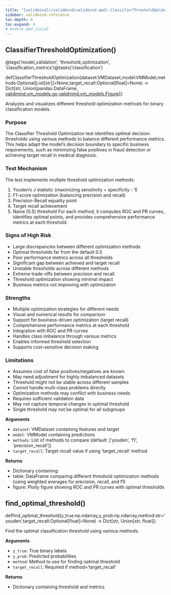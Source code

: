 ```yaml
---
title: "[validmind](/validmind/validmind.qmd).ClassifierThresholdOptimization"
sidebar: validmind-reference
toc-depth: 4
toc-expand: 4
# module.qmd.jinja2
---
```


<!-- function.qmd.jinja2 -->

## ClassifierThresholdOptimization[()]{.muted}

<!-- signatures.jinja2 -->

::: {.signature}

<span class="decorators"><span class="decorator">@<span class="n">tags(<span class="s">'model_validation'</span>, <span class="s">'threshold_optimization'</span>, <span class="s">'classification_metrics'</span>)</span></span><span class="decorator">@<span class="n">tasks(<span class="s">'classification'</span>)</span></span></span>

<span class="kw">def</span><span class="name">ClassifierThresholdOptimization</span>(<span class="params"><span class="n">dataset</span><span class="p">:</span><span class="n">VMDataset</span><span class="muted">,</span></span><span class="params"><span class="n">model</span><span class="p">:</span><span class="n">VMModel</span><span class="muted">,</span></span><span class="params"><span class="n">methods</span><span class="p">:</span><span class="n">Optional</span><span class="p">\[</span><span class="n">List</span><span class="p">\[</span><span class="nb">str</span><span class="p">\]</span><span class="p">\]</span><span class="o">=</span><span class="kc">None</span><span class="muted">,</span></span><span class="params"><span class="n">target_recall</span><span class="p">:</span><span class="n">Optional</span><span class="p">\[</span><span class="nb">float</span><span class="p">\]</span><span class="o">=</span><span class="kc">None</span></span>)<span class="p"> → </span><span class="return-annotation"><span class="n">Dict</span><span class="p">\[</span><span class="nb">str</span><span class="p">, </span><span class="n">Union</span><span class="p">\[</span><span class="n">pandas</span>.<span class="n">DataFrame</span><span class="p">, </span><a href="/validmind/validmind/vm_models.html#class-go">validmind.vm_models.go</a>.<a href="/validmind/validmind/vm_models.html#class-figure">validmind.vm_models.Figure</a><span class="p">\]</span><span class="p">\]</span></span>:

:::

<!-- docstring.jinja2 -->

Analyzes and visualizes different threshold optimization methods for binary classification models.

### Purpose

The Classifier Threshold Optimization test identifies optimal decision thresholds using various methods to balance different performance metrics. This helps adapt the model's decision boundary to specific business requirements, such as minimizing false positives in fraud detection or achieving target recall in medical diagnosis.

### Test Mechanism

The test implements multiple threshold optimization methods:

1. Youden's J statistic (maximizing sensitivity + specificity - 1)
1. F1-score optimization (balancing precision and recall)
1. Precision-Recall equality point
1. Target recall achievement
1. Naive (0.5) threshold For each method, it computes ROC and PR curves, identifies optimal points, and provides comprehensive performance metrics at each threshold.

### Signs of High Risk

- Large discrepancies between different optimization methods
- Optimal thresholds far from the default 0.5
- Poor performance metrics across all thresholds
- Significant gap between achieved and target recall
- Unstable thresholds across different methods
- Extreme trade-offs between precision and recall
- Threshold optimization showing minimal impact
- Business metrics not improving with optimization

### Strengths

- Multiple optimization strategies for different needs
- Visual and numerical results for comparison
- Support for business-driven optimization (target recall)
- Comprehensive performance metrics at each threshold
- Integration with ROC and PR curves
- Handles class imbalance through various metrics
- Enables informed threshold selection
- Supports cost-sensitive decision making

### Limitations

- Assumes cost of false positives/negatives are known
- May need adjustment for highly imbalanced datasets
- Threshold might not be stable across different samples
- Cannot handle multi-class problems directly
- Optimization methods may conflict with business needs
- Requires sufficient validation data
- May not capture temporal changes in optimal threshold
- Single threshold may not be optimal for all subgroups

**Arguments**

- `dataset`: VMDataset containing features and target
- `model`: VMModel containing predictions
- `methods`: List of methods to compare (default: ['youden', 'f1', 'precision_recall'])
- `target_recall`: Target recall value if using 'target_recall' method

**Returns**

- Dictionary containing:
- table: DataFrame comparing different threshold optimization methods (using weighted averages for precision, recall, and f1)
- figure: Plotly figure showing ROC and PR curves with optimal thresholds

<!-- function.qmd.jinja2 -->

## find_optimal_threshold[()]{.muted}

<!-- signatures.jinja2 -->

::: {.signature}

<span class="kw">def</span><span class="name">find_optimal_threshold</span>(<span class="params"><span class="n">y_true</span><span class="p">:</span><span class="n">np</span>.<span class="n">ndarray</span><span class="muted">,</span></span><span class="params"><span class="n">y_prob</span><span class="p">:</span><span class="n">np</span>.<span class="n">ndarray</span><span class="muted">,</span></span><span class="params"><span class="n">method</span><span class="p">:</span><span class="nb">str</span><span class="o">=</span><span class="s1">'youden'</span><span class="muted">,</span></span><span class="params"><span class="n">target_recall</span><span class="p">:</span><span class="n">Optional</span><span class="p">\[</span><span class="nb">float</span><span class="p">\]</span><span class="o">=</span><span class="kc">None</span></span>)<span class="p"> → </span><span class="return-annotation"><span class="n">Dict</span><span class="p">\[</span><span class="nb">str</span><span class="p">, </span><span class="n">Union</span><span class="p">\[</span><span class="nb">str</span><span class="p">, </span><span class="nb">float</span><span class="p">\]</span><span class="p">\]</span></span>:

:::

<!-- docstring.jinja2 -->

Find the optimal classification threshold using various methods.

**Arguments**

- `y_true`: True binary labels
- `y_prob`: Predicted probabilities
- `method`: Method to use for finding optimal threshold
- `target_recall`: Required if method='target_recall'

**Returns**

- Dictionary containing threshold and metrics
